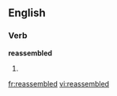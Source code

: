 ==English==

===Verb===
'''reassembled'''

# {{present participle of|[[reassemble]]}}

[[fr:reassembled]]
[[vi:reassembled]]